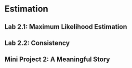 # Estimation {#sec-estimation}

## Lab 2.1: Maximum Likelihood Estimation

## Lab 2.2: Consistency

## Mini Project 2: A Meaningful Story

